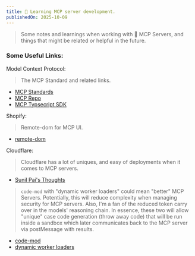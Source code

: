 ```yaml
---
title: 🤖 Learning MCP server development.
publishedOn: 2025-10-09
---
```


> Some notes and learnings when working with 🤖 MCP Servers, and things that might be related or helpful in the future.

### Some Useful Links:
Model Context Protocol:
> The MCP Standard and related links.
- [MCP Standards](https://modelcontextprotocol.io/docs/getting-started/intro)
- [MCP Repo](https://github.com/modelcontextprotocol)
- [MCP Typsecript SDK](https://github.com/modelcontextprotocol)

Shopify:
> Remote-dom for MCP UI.
- [remote-dom](https://github.com/Shopify/remote-dom)

Cloudflare:
> Cloudflare has a lot of uniques, and easy of deployments when it comes to MCP servers.
- [Sunil Pai's Thoughts](https://blog.cloudflare.com/author/sunil/)
> `code-mod` with "dynamic worker loaders" could mean "better" MCP Servers. Potentially, this will reduce complexity when managing security for MCP servers. Also, I'm a fan of the reduced token carry over in the models' reasoning chain. In essence, these two will allow "unique" case code generation (throw away code) that will be run inside a sandbox which later communicates back to the MCP server via postMessage with results.
- [code-mod](https://blog.cloudflare.com/code-mode/)
- [dynamic worker loaders](https://developers.cloudflare.com/workers/runtime-apis/bindings/worker-loader/)